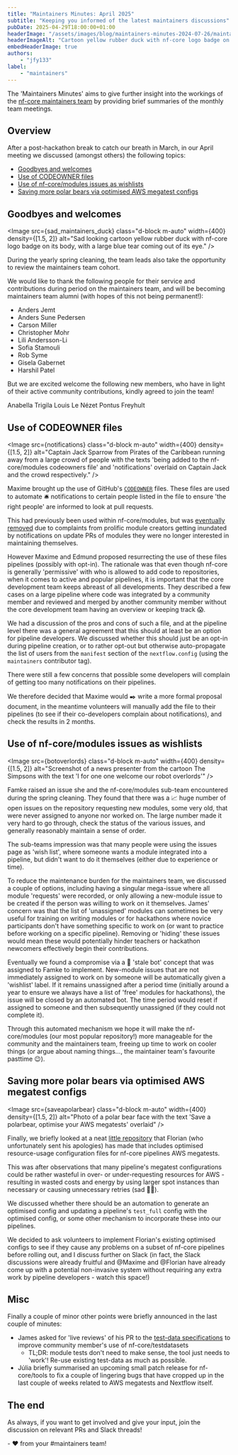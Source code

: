 ```yaml
---
title: "Maintainers Minutes: April 2025"
subtitle: "Keeping you informed of the latest maintainers discussions"
pubDate: 2025-04-29T18:00:00+01:00
headerImage: "/assets/images/blog/maintainers-minutes-2024-07-26/maintainers-wide.png"
headerImageAlt: "Cartoon yellow rubber duck with nf-core logo badge on its body with the nf-core logo."
embedHeaderImage: true
authors:
    - "jfy133"
label:
    - "maintainers"
---
```



The 'Maintainers Minutes' aims to give further insight into the workings of the [nf-core maintainers team](/governance#maintainers)
by providing brief summaries of the monthly team meetings.

## Overview

After a post-hackathon break to catch our breath in March, in our April meeting we discussed (amongst others) the following topics:

- [Goodbyes and welcomes](#goodbyes-and-welcomes)
- [Use of CODEOWNER files](#use-of-codeowner-files)
- [Use of nf-core/modules issues as wishlists](use-of-nf-coremodules-issues-as-wishlists)
- [Saving more polar bears via optimised AWS megatest configs](saving-more-polar-bears-via-optimised-aws-megatest-configs)

## Goodbyes and welcomes

<Image
    src={sad_maintainers_duck}
    class="d-block m-auto"
    width={400}
    density={[1.5, 2]}
    alt="Sad looking cartoon yellow rubber duck with nf-core logo badge on its body, with a large blue tear coming out of its eye."
/>

During the yearly spring cleaning, the team leads also take the opportunity to review the maintainers team cohort.

We would like to thank the following people for their service and contributions during period on the maintainers team, and will be becoming maintainers team alumni (with hopes of this not being permanent!):

- Anders Jemt
- Anders Sune Pedersen
- Carson Miller
- Christopher Mohr
- Lili Andersson-Li
- Sofia Stamouli
- Rob Syme
- Gisela Gabernet
- Harshil Patel

But we are excited welcome the following new members, who have in light of their active community contributions, kindly agreed to join the team!

<Profile username="atrigila">Anabella Trigila</Profile>
<Profile username="LouisLeNezet">Louis Le Nézet</Profile>
<Profile username="pontus">Pontus Freyhult</Profile>

## Use of CODEOWNER files

<Image
    src={notifications}
    class="d-block m-auto"
    width={400}
    density={[1.5, 2]}
    alt="Captain Jack Sparrow from Pirates of the Caribbean running away from a large crowd of people with the texts 'being added to the nf-core/modules codeowners file' and 'notifications' overlaid on Captain Jack and the crowd respectively."
/>

Maxime brought up the use of GitHub's [`CODEOWNER`](https://docs.github.com/en/repositories/managing-your-repositorys-settings-and-features/customizing-your-repository/about-code-owners) files.
These files are used to automate 🛎️ notifications to certain people listed in the file to ensure 'the right people' are informed to look at pull requests.

This had previously been used within nf-core/modules, but was [eventually removed](https://github.com/nf-core/modules/pull/6738) due to complaints from prolific module creators getting inundated by notifications on update PRs of modules they were no longer interested in maintaining themselves.

However Maxime and Edmund proposed resurrecting the use of these files pipelines (possibly with opt-in).
The rationale was that even though nf-core is generally 'permissive' with who is allowed to add code to repositories, when it comes to active and popular pipelines, it is important that the core development team keeps abreast of all developments.
They described a few cases on a large pipeline where code was integrated by a community member and reviewed and merged by another community member without the core development team having an overview or keeping track 😱.

We had a discussion of the pros and cons of such a file, and at the pipeline level there was a general agreement that this should at least be an option for pipeline developers.
We discussed whether this should just be an opt-in during pipeline creation, or to rather opt-out but otherwise auto-propagate the list of users from the `manifest` section of the `nextflow.config` (using the `maintainers` contributor tag).

There were still a few concerns that possible some developers will complain of getting too many notifications on their pipelines.

We therefore decided that Maxime would ✒️ write a more formal proposal document, in the meantime volunteers will manually add the file to their pipelines (to see if their co-developers complain about notifications), and check the results in 2 months.

## Use of nf-core/modules issues as wishlists

<Image
    src={botoverlords}
    class="d-block m-auto"
    width={400}
    density={[1.5, 2]}
    alt="Screenshot of a news presenter from the cartoon The Simpsons with the text 'I for one one welcome our robot overlords'"
/>

Famke raised an issue she and the nf-core/modules sub-team encountered during the spring cleaning.
They found that there was a 📈 huge number of open issues on the repository requesting new modules, some very old, that were never assigned to anyone nor worked on.
The large number made it very hard to go through, check the status of the various issues, and generally reasonably maintain a sense of order.

The sub-teams impression was that many people were using the issues page as 'wish list', where someone wants a module integrated into a pipeline, but didn't want to do it themselves (either due to experience or time).

To reduce the maintenance burden for the maintainers team, we discussed a couple of options, including having a singular mega-issue where all module 'requests' were recorded, or only allowing a new-module issue to be created if the person was willing to work on it themselves.
James' concern was that the list of 'unassigned' modules can sometimes be very useful for training on writing modules or for hackathons where novice participants don't have something specific to work on (or want to practice before working on a specific pipeline).
Removing or 'hiding' these issues would mean these would potentially hinder teachers or hackathon newcomers effectively begin their contributions.

Eventually we found a compromise via a 🤖 'stale bot' concept that was assigned to Famke to implement.
New-module issues that are not immediately assigned to work on by someone will be automatically given a 'wishlist' label.
If it remains unassigned after a period time (initially around a year to ensure we always have a list of 'free' modules for hackathons), the issue will be closed by an automated bot.
The time period would reset if assigned to someone and then subsequently unassigned (if they could not complete it).

Through this automated mechanism we hope it will make the nf-core/modules (our most popular repository!) more manageable for the community and the maintainers team, freeing up time to work on cooler things (or argue about naming things..., the maintainer team's favourite pasttime 😉).

## Saving more polar bears via optimised AWS megatest configs

<Image
    src={saveapolarbear}
    class="d-block m-auto"
    width={400}
    density={[1.5, 2]}
    alt="Photo of a polar bear face with the text 'Save a polarbear, optimise your AWS megatests' overlaid"
/>

Finally, we briefly looked at a neat [little repository](https://github.com/FloWuenne/megatest-resource-optimization/tree/main/optimized_configs) that Florian (who unfortunately sent his apologies) has made that includes optimised resource-usage configuration files for nf-core pipelines AWS megatests.

This was after observations that many pipeline's megatest configurations could be rather wasteful in over- or under-requesting resources for AWS - resulting in wasted costs and energy by using larger spot instances than necessary or causing unnecessary retries (sad 🐻‍❄️).

We discussed whether there should be an automation to generate an optimised config and updating a pipeline's `test_full` config with the optimised config, or some other mechanism to incorporate these into our pipelines.

We decided to ask volunteers to implement Florian's existing optimised configs to see if they cause any problems on a subset of nf-core pipelines before rolling out, and I discuss further on Slack (in fact, the Slack discussions were already fruitful and @Maxime and @Florian have already come up with a potential non-invasive system without requiring any extra work by pipeline developers - watch this space!)

## Misc

Finally a couple of minor other points were briefly announced in the last couple of minutes:

- James asked for 'live reviews' of his PR to the [test-data specifications](https://nf-co.re/docs/guidelines/components/test_data#replication-of-test-data) to improve community member's use of nf-core/testdatasets
    - TL;DR: module tests don't need to make sense, the tool just needs to 'work'! Re-use existing test-data as much as possible.
- Júlia briefly summarised an upcoming small patch release for nf-core/tools to fix a couple of lingering bugs that have cropped up in the last couple of weeks related to AWS megatests and Nextflow itself.

## The end

As always, if you want to get involved and give your input, join the discussion on relevant PRs and Slack threads!

\- :heart: from your #maintainers team!
